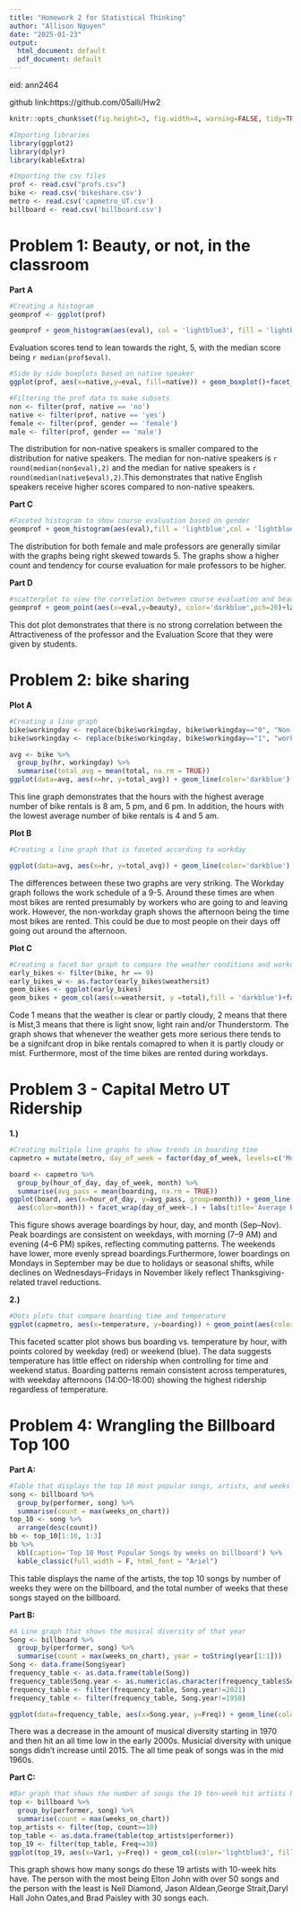 ---
title: "Homework 2 for Statistical Thinking"
author: "Allison Nguyen"
date: "2025-01-23"
output:
  html_document: default
  pdf_document: default
---
eid: ann2464

github link:https://github.com/05alli/Hw2

```{r global_options, echo=FALSE, message=FALSE}
knitr::opts_chunk$set(fig.height=3, fig.width=4, warning=FALSE, tidy=TRUE, tidy.opts=list(width.cutoff=60))
```

```{r echo=FALSE,message=FALSE}
#Importing libraries
library(ggplot2)
library(dplyr)
library(kableExtra)
```

```{r echo=FALSE,message=FALSE}
#Importing the csv files
prof <- read.csv("profs.csv")
bike <- read.csv('bikeshare.csv')
metro <- read.csv('capmetro_UT.csv')
billboard <- read.csv('billboard.csv')
```

# **Problem 1: Beauty, or not, in the classroom**

**Part A**

```{r echo=FALSE,message=FALSE, fig.width = 10, fig.height= 5}
#Creating a histogram
geomprof <- ggplot(prof)

geomprof + geom_histogram(aes(eval), col = 'lightblue3', fill = 'lightblue')+labs(title = 'Distribution of Evaluation Scores',x = 'Evaluation score',)+theme_classic()+theme(plot.title = element_text(hjust = 0.5))
```

Evaluation scores tend to lean towards the right, 5, with the median score being `r median(prof$eval)`. 

```{r echo=FALSE,message=FALSE, fig.width = 10, fig.height= 5}
#Side by side boxplots based on native speaker
ggplot(prof, aes(x=native,y=eval, fill=native)) + geom_boxplot()+facet_wrap(~native)+labs(title = 'Distribution of course evaluation based on nativity ')+theme(plot.title = element_text(hjust = 0.5))
```

```{r echo=FALSE}
#Filtering the prof data to make subsets
non <- filter(prof, native == 'no')
native <- filter(prof, native == 'yes')
female <- filter(prof, gender == 'female')
male <- filter(prof, gender == 'male')
```

The distribution for non-native speakers is smaller compared to the distribution for native speakers. The median for non-native speakers is `r round(median(non$eval),2)` and the median for native speakers is `r round(median(native$eval),2)`.This demonstrates that native English speakers receive higher scores compared to non-native speakers.



**Part C**

```{r echo=FALSE,message=FALSE, fig.width = 10, fig.height= 5}
#Faceted histogram to show course evaluation based on gender
geomprof + geom_histogram(aes(eval),fill = 'lightblue',col = 'lightblue3') + facet_grid(~gender)+labs(title = 'Distribution of Course evaulation based on gender', xlab = 'course evaluation')+ theme_classic()+theme(plot.title=element_text(hjust = 0.5))
```

The distribution for both female and male professors are generally similar with the graphs being right skewed towards 5. The graphs show a higher count and tendency for course evaluation for male professors to be higher.

**Part D**

```{r echo = FALSE,messgae=FALSE, fig.width = 10, fig.height= 5}
#scatterplot to view the correlation between course evaluation and beauty score
geomprof + geom_point(aes(x=eval,y=beauty), color='darkblue',pch=20)+labs(title='Attractiveness impact on Evaluation', x='Evaluation Score',y='Attractiveness')+theme(plot.title=element_text(hjust=0.5))
```

This dot plot demonstrates that there is no strong correlation between the Attractiveness of the professor and the Evaluation Score that they were given by students.

# **Problem 2: bike sharing**

**Plot A**

```{r echo=FALSE,message= FALSE, fig.width = 10, fig.height= 5}
#Creating a line graph
bike$workingday <- replace(bike$workingday, bike$workingday=="0", "Non-workday")
bike$workingday <- replace(bike$workingday, bike$workingday=="1", "workday")

avg <- bike %>%            
  group_by(hr, workingday) %>%
  summarise(total_avg = mean(total, na.rm = TRUE))
ggplot(data=avg, aes(x=hr, y=total_avg)) + geom_line(color='darkblue') + labs(title="Average Hourly Bike Rentals", x='Hours', y='Number of Rentals')+theme(plot.title=element_text(hjust=0.5))
```

This line graph demonstrates that the hours with the highest average number of bike rentals is 8 am, 5 pm, and 6 pm. In addition, the hours with the lowest average number of bike rentals is 4 and 5 am.

**Plot B**

```{r echo=FALSE,message = FALSE, fig.width = 10, fig.height= 5}
#Creating a line graph that is faceted according to workday

ggplot(data=avg, aes(x=hr, y=total_avg)) + geom_line(color='darkblue') + labs(title="Average Hourly Bike Rentals", x='Hours', y='Number of Rentals')+facet_wrap(~workingday)+theme(plot.title=element_text(hjust=0.5))
```

The differences between these two graphs are very striking. The Workday graph follows the work schedule of a 9-5. Around these times are when most bikes are rented presumably by workers who are going to and leaving work. However, the non-workday graph shows the afternoon being the time most bikes are rented. This could be due to most people on their days off going out around the afternoon.

**Plot C**

```{r echo=FALSE,message=FALSE, fig.width = 10, fig.height= 5}
#Creating a facet bar graph to compare the weather conditions and workday of bike rentals
early_bikes <- filter(bike, hr == 9)
early_bikes_w <- as.factor(early_bikes$weathersit)
geom_bikes <- ggplot(early_bikes)
geom_bikes + geom_col(aes(x=weathersit, y =total),fill = 'darkblue')+facet_wrap(~workingday)+labs(title="Average Ridership at 9am by Weather", x= "Weather Code",y = "Total Rental Bikes")+theme(plot.title=element_text(hjust=0.5))
```


Code 1 means that the weather is clear or partly cloudy, 2 means that there is Mist,3 means that there is light snow, light rain and/or Thunderstorm. The graph shows that whenever the weather gets more serious there tends to be a signifcant drop in bike rentals comapred to when it is partly cloudy or mist. Furthermore, most of the time bikes are rented during workdays. 

# **Problem 3 - Capital Metro UT Ridership**

**1.)**

```{r echo = FALSE,message=FALSE,fig.width = 10, fig.height= 5}
#Creating multiple line graphs to show trends in boarding time 
capmetro = mutate(metro, day_of_week = factor(day_of_week, levels=c('Mon', 'Tue', 'Wed', 'Thu', 'Fri', 'Sat', 'Sun')), month=factor(month, levels=c('Sep', 'Oct', 'Nov')))

board <- capmetro %>%            
  group_by(hour_of_day, day_of_week, month) %>%
  summarise(avg_pass = mean(boarding, na.rm = TRUE))
ggplot(board, aes(x=hour_of_day, y=avg_pass, group=month)) + geom_line(
  aes(color=month)) + facet_wrap(day_of_week~.) + labs(title='Average Boardings by hour,day,and month', x='Hour of the Day', y='Number of Boardings')+theme(plot.title = element_text(hjust = 0.5))
```

This figure shows average boardings by hour, day, and month (Sep–Nov). Peak boardings are consistent on weekdays, with morning (7–9 AM) and evening (4–6 PM) spikes, reflecting commuting patterns. The weekends have lower, more evenly spread boardings.Furthermore, lower boardings on Mondays in September may be due to holidays or seasonal shifts, while declines on Wednesdays–Fridays in November likely reflect Thanksgiving-related travel reductions.

**2.)**

```{r echo=FALSE,message=FALSE,fig.width = 10, fig.height= 5}
#Dots plots that compare boarding time and temperature
ggplot(capmetro, aes(x=temperature, y=boarding)) + geom_point(aes(color=weekend), pch=20) + facet_wrap(hour_of_day~., ncol = 8) + coord_fixed(0.4) + labs(title='Comparing Boardings and Temperature by Time', x='Temperature', y='People Boarding')+theme(plot.title=element_text(hjust=0.5,size = 10))+theme(axis.text.x = element_text(angle = 45, vjust = 1, hjust = 1))
```

This faceted scatter plot shows bus boarding vs. temperature by hour, with points colored by weekday (red) or weekend (blue). The data suggests temperature has little effect on ridership when controlling for time and weekend status. Boarding patterns remain consistent across temperatures, with weekday afternoons (14:00–18:00) showing the highest ridership regardless of temperature.

# **Problem 4: Wrangling the Billboard Top 100**

**Part A:**

```{r echo=FALSE,message=FALSE, fig.width = 10, fig.height= 5}
#Table that displays the top 10 most popular songs, artists, and weeks on the billboard
song <- billboard %>%
  group_by(performer, song) %>%
  summarise(count = max(weeks_on_chart))
top_10 <- song %>%
  arrange(desc(count))
bb <- top_10[1:10, 1:3]
bb %>%
  kbl(caption='Top 10 Most Popular Songs by weeks on billboard') %>%
  kable_classic(full_width = F, html_font = "Ariel")
```

This table displays the name of the artists, the top 10 songs by number of weeks they were on the billboard, and the total number of weeks that these songs stayed on the billboard.

**Part B:**

```{r echo=FALSE,message=FALSE, fig.width = 10, fig.height= 5}
#A Line graph that shows the musical diversity of that year
Song <- billboard %>%
  group_by(performer, song) %>%
  summarise(count = max(weeks_on_chart), year = toString(year[1:1]))
Song <- data.frame(Song$year)
frequency_table <- as.data.frame(table(Song))
frequency_table$Song.year <- as.numeric(as.character(frequency_table$Song.year))
frequency_table <- filter(frequency_table, Song.year!=2021)
frequency_table <- filter(frequency_table, Song.year!=1958)

ggplot(data=frequency_table, aes(x=Song.year, y=Freq)) + geom_line(color='darkblue') + labs(title='Unique songs that are on the Billboard Top 100 per year', x='Year', y='Number of Songs')+theme(plot.title=element_text(hjust=0.5))
```

There was a decrease in the amount of musical diversity starting in 1970 and then hit an all time low in the early 2000s. Musicial diversity with unique songs didn't increase until 2015. The all time peak of songs was in the mid 1960s.

**Part C:**

```{r echo=FALSE,message=FALSE, fig.width = 10, fig.height= 5}
#Bar graph that shows the number of songs the 19 ten-week hit artists have
top <- billboard %>%
  group_by(performer, song) %>%
  summarise(count = max(weeks_on_chart))
top_artists <- filter(top, count>=10)
top_table <- as.data.frame(table(top_artists$performer))
top_19 <- filter(top_table, Freq>=30)
ggplot(top_19, aes(x=Var1, y=Freq)) + geom_col(color='lightblue3', fill='lightblue') + coord_flip() + labs(title='The 19 artists with 10-week hits', x='Number of Songs', y='Artist') +theme_classic()+theme(plot.title=element_text(hjust=0.5))
```

This graph shows how many songs do these 19 artists with 10-week hits have. The person with the most being Elton John with over 50 songs and the person with the least is Neil Diamond, Jason Aldean,George Strait,Daryl Hall John Oates,and Brad Paisley with 30 songs each.

